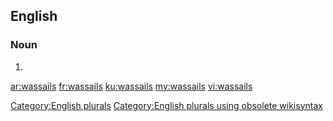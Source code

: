 ==English==

===Noun===
{{head|en}}

# {{plural of|wassail}}

[[Category:English plurals]][[Category:English plurals using obsolete wikisyntax]]

[[ar:wassails]]
[[fr:wassails]]
[[ku:wassails]]
[[my:wassails]]
[[vi:wassails]]